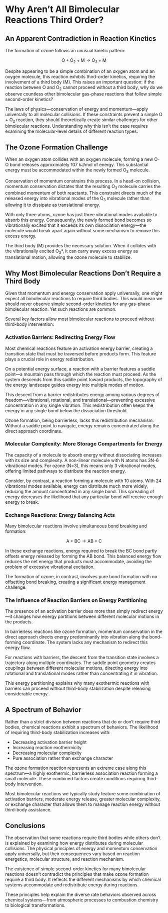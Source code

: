# Why Aren't All Bimolecular Reactions Third Order?

## An Apparent Contradiction in Reaction Kinetics

The formation of ozone follows an unusual kinetic pattern:

$$\mathrm{O} + \mathrm{O_2} + \mathrm{M} \rightarrow \mathrm{O_3} + \mathrm{M}$$

Despite appearing to be a simple combination of an oxygen atom and an oxygen molecule, this reaction exhibits third-order kinetics, requiring the involvement of a third body (M). This raises an important question: if the reaction between O and O~2~ cannot proceed without a third body, why do we observe countless other bimolecular gas-phase reactions that follow simple second-order kinetics?

<!--
FIGURE 1: Comparison of Reaction Orders
A two-panel diagram comparing:
LEFT: The O + O₂ + M → O₃ + M reaction, showing three molecules (O atom, O₂ molecule, and third body M) with arrows indicating their collision paths, labeled "Third-order kinetics"
RIGHT: A typical bimolecular reaction A + B → AB, showing just two molecules colliding, labeled "Second-order kinetics"
CAPTION: Figure 1: Comparison of third-order and second-order reaction schemes. Left: Ozone formation requires three bodies to collide - an oxygen atom, an oxygen molecule, and a third body (M). Right: Most bimolecular reactions proceed through simple two-body collisions.
-->

The laws of physics—conservation of energy and momentum—apply universally to all molecular collisions. If these constraints prevent a simple O + O~2~ reaction, they should theoretically create similar challenges for other bimolecular reactions. Understanding why this isn't the case requires examining the molecular-level details of different reaction types.

## The Ozone Formation Challenge

When an oxygen atom collides with an oxygen molecule, forming a new O-O bond releases approximately 107 kJ/mol of energy. This substantial energy must be accommodated within the newly formed O~3~ molecule.

Conservation of momentum constrains this process. In a head-on collision, momentum conservation dictates that the resulting O~3~ molecule carries the combined momentum of both reactants. This constraint directs much of the released energy into vibrational modes of the O~3~ molecule rather than allowing it to dissipate as translational energy.

<!--
FIGURE 2: Momentum Conservation in the O + O₂ Collision
A diagram showing:
- Initial state: O atom approaching O₂ molecule, with momentum vectors shown
- Final state: O₃ molecule with concentrated vibrational energy (shown as oscillation) in the newly formed bond
- Energy distribution pie charts before and after collision showing how energy shifts from translational to vibrational
CAPTION: Figure 2: Momentum conservation in O + O₂ collision. When an oxygen atom collides with an oxygen molecule, momentum conservation constrains how the released energy (107 kJ/mol) can be distributed, directing it predominantly into vibrational modes of the newly formed bond.
-->

With only three atoms, ozone has just three vibrational modes available to absorb this energy. Consequently, the newly formed bond becomes so vibrationally excited that it exceeds its own dissociation energy—the molecule would break apart again without some mechanism to remove this excess energy.

<!--
FIGURE 3: Vibrational Modes of Ozone
A diagram showing all three vibrational modes of ozone:
- Symmetric stretch (both O-O bonds extending/contracting in phase)
- Asymmetric stretch (one bond extending while the other contracts)
- Bending mode (the angle between bonds changing)
With arrows indicating the motion of each atom during the vibration.
CAPTION: Figure 3: The three vibrational modes of ozone. As a non-linear triatomic molecule, ozone has only three ways to store vibrational energy: symmetric stretching, asymmetric stretching, and bending. This limited number of modes means energy cannot be widely distributed within the molecule.
-->

The third body (M) provides the necessary solution. When it collides with the vibrationally excited O~3~*, it can carry away excess energy as translational motion, allowing the ozone molecule to stabilize.

<!--
FIGURE 4: Third-Body Stabilization Mechanism
A sequential diagram showing:
1. Formation of excited O₃* (showing vibrating bond)
2. Collision with third body M
3. Post-collision state showing stabilized O₃ and accelerated M (with motion arrow)
With energy distribution charts at each stage.
CAPTION: Figure 4: The third-body stabilization mechanism. Left: The vibrationally excited O₃* molecule contains more energy than its dissociation threshold. Center: Collision with third body M. Right: After collision, excess vibrational energy transfers to translational energy of both molecules, allowing O₃ to stabilize.
-->

## Why Most Bimolecular Reactions Don't Require a Third Body

Given that momentum and energy conservation apply universally, one might expect all bimolecular reactions to require third bodies. This would mean we should never observe simple second-order kinetics for any gas-phase bimolecular reaction. Yet such reactions are common.

Several key factors allow most bimolecular reactions to proceed without third-body intervention:

### Activation Barriers: Redirecting Energy Flow

Most chemical reactions feature an activation energy barrier, creating a transition state that must be traversed before products form. This feature plays a crucial role in energy redistribution.

<!--
FIGURE 5: Reaction Coordinate Diagrams - Barrier vs. Barrierless
A side-by-side comparison of reaction coordinate diagrams:
LEFT: Barrierless reaction (O + O₂ → O₃) showing direct downhill path to products
RIGHT: Reaction with barrier showing clear activation energy hill with transition state at the top
Both diagrams should show potential energy on vertical axis, reaction coordinate on horizontal axis
CAPTION: Figure 5: Comparison of reaction coordinate diagrams. Left: A barrierless reaction (like O + O₂ → O₃) proceeds directly downhill to products, providing no mechanism to redirect energy flow. Right: A reaction with an activation barrier forces reactants to climb an energy hill and pass through a transition state before descending to products.
-->

On a potential energy surface, a reaction with a barrier features a saddle point—a mountain pass through which the reaction must proceed. As the system descends from this saddle point toward products, the topography of the energy landscape guides energy into multiple modes of motion.

<!--
FIGURE 6: Potential Energy Surfaces in 2D
A side-by-side comparison of 2D contour maps:
LEFT: Barrierless surface showing contours that lead directly from reactants to products (concentric patterns around product well)
RIGHT: Surface with saddle point showing characteristic mountain pass topology
Both maps should use contour lines to show energy levels, with arrows indicating reaction paths
CAPTION: Figure 6: Two-dimensional potential energy surfaces. Left: A barrierless reaction has a direct path into the product well with no saddle point. Right: A reaction with a barrier features a saddle point topology that constrains the reaction trajectory and redirects energy as the system descends to products.
-->

This descent from a barrier redistributes energy among various degrees of freedom—vibrational, rotational, and translational—preventing excessive concentration in any single vibration. This redistribution often keeps the energy in any single bond below the dissociation threshold.

Ozone formation, being barrierless, lacks this redistribution mechanism. Without a saddle point to navigate, energy remains concentrated along the direct approach coordinate.

### Molecular Complexity: More Storage Compartments for Energy

The capacity of a molecule to absorb energy without dissociating increases with its size and complexity. A non-linear molecule with N atoms has 3N-6 vibrational modes. For ozone (N=3), this means only 3 vibrational modes, offering limited pathways to distribute the reaction energy.

<!--
FIGURE 7: Energy Distribution in Simple vs. Complex Molecules
A comparative diagram showing energy distribution:
LEFT: Small molecule (like O₃) with few vibrational modes, showing energy concentrated in limited modes
RIGHT: Complex organic molecule with many atoms, showing same amount of energy widely distributed across numerous vibrational modes
Use color intensity to represent energy concentration
CAPTION: Figure 7: Energy distribution in molecules of different complexity. Left: In a small molecule like ozone (3 atoms), energy becomes concentrated in just three vibrational modes, potentially exceeding bond dissociation energies. Right: In a complex molecule (10+ atoms), the same amount of energy spreads across many vibrational modes, reducing the amount in any single bond.
-->

Consider, by contrast, a reaction forming a molecule with 10 atoms. With 24 vibrational modes available, energy can distribute much more widely, reducing the amount concentrated in any single bond. This spreading of energy decreases the likelihood that any particular bond will receive enough energy to break.

### Exchange Reactions: Energy Balancing Acts

Many bimolecular reactions involve simultaneous bond breaking and formation:

$$\mathrm{A} + \mathrm{BC} \rightarrow \mathrm{AB} + \mathrm{C}$$

In these exchange reactions, energy required to break the BC bond partly offsets energy released by forming the AB bond. This balanced energy flow reduces the net energy that products must accommodate, avoiding the problem of excessive vibrational excitation.

<!--
FIGURE 8: Energy Balance in Different Reaction Types
A comparative diagram showing energy flow:
LEFT: Association reaction (O + O₂ → O₃) with arrow showing large energy input to product
CENTER: Exchange reaction (H + Cl₂ → HCl + Cl) with arrows showing energy input/output balance
RIGHT: Endothermic reaction with arrow showing net energy absorption
Use downward arrows for energy release, upward for energy absorption
CAPTION: Figure 8: Energy balance in different reaction types. Left: In pure association reactions (like ozone formation), all energy from bond formation must be accommodated by the product. Center: In exchange reactions, energy required to break existing bonds partly offsets energy released by forming new bonds. Right: In endothermic reactions, energy is absorbed rather than released.
-->

The formation of ozone, in contrast, involves pure bond formation with no offsetting bond breaking, creating a significant energy management challenge.

### The Influence of Reaction Barriers on Energy Partitioning

The presence of an activation barrier does more than simply redirect energy—it changes how energy partitions between different molecular motions in the products.

<!--
FIGURE 9: Energy Partitioning in Different Reaction Types
A diagram showing:
TOP: Barrierless reaction trajectory with pie charts showing energy distribution in products (mostly vibrational)
BOTTOM: Barrier-crossing reaction trajectory with pie charts showing energy distribution in products (more balanced between vibrational, rotational, and translational)
Use a 2D reaction coordinate diagram as the base with overlaid pie charts
CAPTION: Figure 9: Energy partitioning in barrierless vs. barrier-crossing reactions. Top: In a barrierless reaction, energy predominantly enters vibrational modes of the newly formed bond. Bottom: When descending from a transition state, energy distributes across vibrational, rotational, and translational modes due to the topography of the potential energy surface.
-->

In barrierless reactions like ozone formation, momentum conservation in the direct approach directs energy predominantly into vibration along the bond-forming coordinate. The system lacks any mechanism to redirect this energy flow.

For reactions with barriers, the descent from the transition state involves a trajectory along multiple coordinates. The saddle point geometry creates couplings between different molecular motions, directing energy into rotational and translational modes rather than concentrating it in vibration.

This energy partitioning explains why many exothermic reactions with barriers can proceed without third-body stabilization despite releasing considerable energy.

## A Spectrum of Behavior

Rather than a strict division between reactions that do or don't require third bodies, chemical reactions exhibit a spectrum of behaviors. The likelihood of requiring third-body stabilization increases with:

- Decreasing activation barrier height
- Increasing reaction exothermicity
- Decreasing molecular complexity
- Pure association rather than exchange character

<!--
FIGURE 10: Spectrum of Third-Body Requirements
A multi-axis diagram showing the spectrum of reactions requiring third bodies:
X-axis: Activation barrier height (low to high)
Y-axis: Reaction exothermicity (high to low)
Z-axis or size: Molecular complexity (simple to complex)
With reactions plotted as points in this space, and a gradient showing increasing need for third bodies
Specific examples should be labeled, with ozone formation in the extreme corner
CAPTION: Figure 10: Spectrum of third-body requirements across different reaction types. The need for third-body stabilization increases toward the top left (barrierless, highly exothermic reactions forming simple molecules) and decreases toward the bottom right (reactions with barriers, moderate energy release, and complex products).
-->

The ozone formation reaction represents an extreme case along this spectrum—a highly exothermic, barrierless association reaction forming a small molecule. These combined factors create conditions requiring third-body intervention.

Most bimolecular reactions we typically study feature some combination of activation barriers, moderate energy release, greater molecular complexity, or exchange character that allows them to manage reaction energy without third-body assistance.

## Conclusions

The observation that some reactions require third bodies while others don't is explained by examining how energy distributes during molecular collisions. The physical principles of energy and momentum conservation apply universally, but their consequences vary based on reaction energetics, molecular structure, and reaction mechanism.

The existence of simple second-order kinetics for many bimolecular reactions doesn't contradict the principles that make ozone formation require a third body. It reflects the different mechanisms by which chemical systems accommodate and redistribute energy during reactions.

These principles help explain the diverse rate behaviors observed across chemical systems—from atmospheric processes to combustion chemistry to biological transformations.
